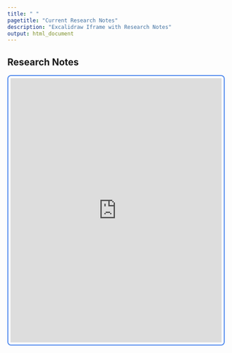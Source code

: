 ```yaml
---
title: " "
pagetitle: "Current Research Notes"
description: "Excalidraw Iframe with Research Notes"
output: html_document
---
```


<link rel="stylesheet" href="styles.css" type="text/css">
<link rel="stylesheet" href="academicicons/css/academicons.min.css"/>

## Research Notes

 <iframe src="https://excalidraw.com/#json=U89kgi4yPo9feCkPb0n3W,KxisoCTTGvI1h5fGnJP5Ig" width="95%" height="600" frameborder="0" allowtransparency="true" allow="encrypted-media" style="border: 2px solid #4582ec;
                                                border-radius: 4px; 
                                                padding: 5px; 
                                                border-radius: 8px" align="left"></iframe>
